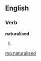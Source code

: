 ==English==

===Verb===
'''naturalised'''

# {{British}} {{past of|[[naturalise]]}}

[[mg:naturalised]]